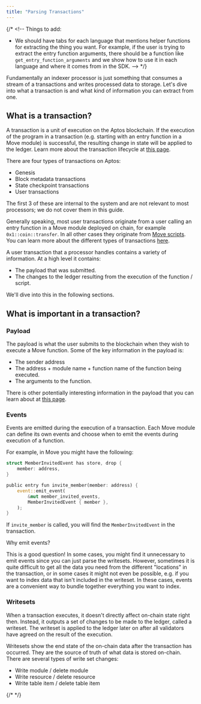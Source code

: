```yaml
---
title: "Parsing Transactions"
---
```


<BetaNotice />

{/* <!--
Things to add:
- We should have tabs for each language that mentions helper functions for extracting the thing you want. For example, if the user is trying to extract the entry function arguments, there should be a function like `get_entry_function_arguments` and we show how to use it in each language and where it comes from in the SDK.
--> */}

Fundamentally an indexer processor is just something that consumes a stream of a transactions and writes processed data to storage. Let's dive into what a transaction is and what kind of information you can extract from one.

## What is a transaction?

A transaction is a unit of execution on the Aptos blockchain. If the execution of the program in a transaction (e.g. starting with an entry function in a Move module) is successful, the resulting change in state will be applied to the ledger. Learn more about the transaction lifecycle at [this page](../../concepts/blockchain.md#life-of-a-transaction).

There are four types of transactions on Aptos:

- Genesis
- Block metadata transactions
- State checkpoint transactions
- User transactions

The first 3 of these are internal to the system and are not relevant to most processors; we do not cover them in this guide.

Generally speaking, most user transactions originate from a user calling an entry function in a Move module deployed on chain, for example `0x1::coin::transfer`. In all other cases they originate from [Move scripts](/move/move-on-aptos/scripts/index.md). You can learn more about the different types of transactions [here](../../concepts/txns-states.md#types-of-transaction-payloads).

A user transaction that a processor handles contains a variety of information. At a high level it contains:

- The payload that was submitted.
- The changes to the ledger resulting from the execution of the function / script.

We'll dive into this in the following sections.

## What is important in a transaction?

### Payload

The payload is what the user submits to the blockchain when they wish to execute a Move function. Some of the key information in the payload is:

- The sender address
- The address + module name + function name of the function being executed.
- The arguments to the function.

There is other potentially interesting information in the payload that you can learn about at [this page](/concepts/txns-states#contents-of-a-transaction).

### Events

Events are emitted during the execution of a transaction. Each Move module can define its own events and choose when to emit the events during execution of a function.

For example, in Move you might have the following:

```rust filename="member_invited_event.move"
struct MemberInvitedEvent has store, drop {
    member: address,
}

public entry fun invite_member(member: address) {
    event::emit_event(
        &mut member_invited_events,
        MemberInvitedEvent { member },
    );
}
```

If `invite_member` is called, you will find the `MemberInvitedEvent` in the transaction.

<Callout type="info"> 
Why emit events?

This is a good question! In some cases, you might find it unnecessary to emit events since you can just parse the writesets. However, sometimes it is quite difficult to get all the data you need from the different "locations" in the transaction, or in some cases it might not even be possible, e.g. if you want to index data that isn't included in the writeset. In these cases, events are a convenient way to bundle together everything you want to index.
</Callout>

### Writesets

When a transaction executes, it doesn't directly affect on-chain state right then. Instead, it outputs a set of changes to be made to the ledger, called a writeset. The writeset is applied to the ledger later on after all validators have agreed on the result of the execution.

Writesets show the end state of the on-chain data after the transaction has occurred. They are the source of truth of what data is stored on-chain. There are several types of write set changes:

- Write module / delete module
- Write resource / delete resource
- Write table item / delete table item

{/* <!-- Add more information about writesets, ideally once have the helper functions. --> */}

